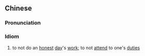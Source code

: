 {{also|不务正业}}
==Chinese==
{{zh-forms|s=不务正业|type=112}}

===Pronunciation===
{{zh-pron
|m=不wùzhèngyè
|c=bat1 mou6 zing3 jip6
|mn=put-bū-chèng-gia̍p
|cat=cy
}}

===Idiom===
{{zh-idiom}}

# to not do an [[honest]] [[day]]'s [[work]]; to not [[attend]] to one's [[duties]]